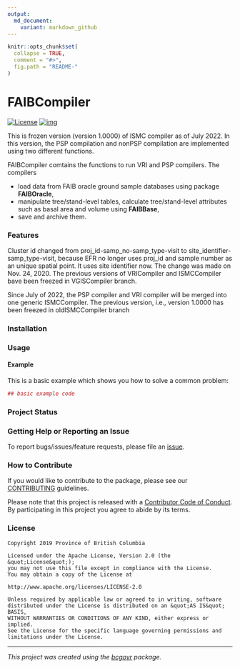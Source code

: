 ```yaml
---
output:
  md_document:
    variant: markdown_github
---
```


```r
knitr::opts_chunk$set(
  collapse = TRUE,
  comment = "#>",
  fig.path = "README-"
)
```

<!-- Add a project state badge
See https://github.com/BCDevExchange/Our-Project-Docs/blob/master/discussion/projectstates.md
If you have bcgovr installed and you use RStudio, click the 'Insert BCDevex Badge' Addin. -->

# FAIBCompiler

<!-- badges: start -->
[![License](https://img.shields.io/badge/License-Apache%202.0-blue.svg)](https://opensource.org/licenses/Apache-2.0)
[![img](https://img.shields.io/badge/Lifecycle-Experimental-339999)](https://github.com/bcgov/repomountie/blob/master/doc/lifecycle-badges.md)
<!-- badges: end -->

This is frozen version (version 1.0000) of ISMC compiler as of July 2022. In this version, the PSP compilation and nonPSP compilation are implemented using two different functions.   

FAIBCompiler comtains the functions to run VRI and PSP compilers. The compilers

- load data from FAIB oracle ground sample databases using package **FAIBOracle**,
- manipulate tree/stand-level tables, calculate tree/stand-level attributes such as basal area and volume using **FAIBBase**,
- save and archive them. 

### Features

Cluster id changed from proj_id-samp_no-samp_type-visit to site_identifier-samp_type-visit, because EFR no longer uses proj_id and sample number as an unique spatial point. It uses site identifier now. The change was made on Nov. 24, 2020. The previous versions of VRICompiler and ISMCCompiler bave been freezed in VGISCompiler branch.

Since July of 2022, the PSP compiler and VRI compiler will be merged into one generic ISMCCompiler. The previous version, i.e., version 1.0000 has been freezed in oldISMCCompiler branch 

### Installation

### Usage

#### Example

This is a basic example which shows you how to solve a common problem:

```r
## basic example code
```

### Project Status

### Getting Help or Reporting an Issue

To report bugs/issues/feature requests, please file an [issue](https://github.com/bcgov/FAIBCompiler/issues/).

### How to Contribute

If you would like to contribute to the package, please see our 
[CONTRIBUTING](CONTRIBUTING.md) guidelines.

Please note that this project is released with a [Contributor Code of Conduct](CODE_OF_CONDUCT.md). By participating in this project you agree to abide by its terms.

### License

```
Copyright 2019 Province of British Columbia

Licensed under the Apache License, Version 2.0 (the &quot;License&quot;);
you may not use this file except in compliance with the License.
You may obtain a copy of the License at

http://www.apache.org/licenses/LICENSE-2.0

Unless required by applicable law or agreed to in writing, software distributed under the License is distributed on an &quot;AS IS&quot; BASIS,
WITHOUT WARRANTIES OR CONDITIONS OF ANY KIND, either express or implied.
See the License for the specific language governing permissions and limitations under the License.
```

---
*This project was created using the [bcgovr](https://github.com/bcgov/bcgovr) package.* 
